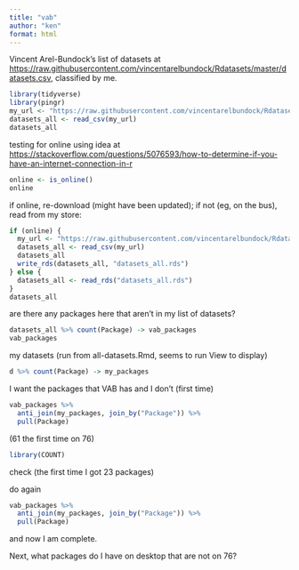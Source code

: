 ```yaml
---
title: "vab"
author: "ken"
format: html
---
```


Vincent Arel-Bundock's list of datasets at <https://raw.githubusercontent.com/vincentarelbundock/Rdatasets/master/datasets.csv>, classified by me.


```r
library(tidyverse)
library(pingr)
my_url <- "https://raw.githubusercontent.com/vincentarelbundock/Rdatasets/master/datasets.csv"
datasets_all <- read_csv(my_url)
datasets_all
```

testing for online using idea at <https://stackoverflow.com/questions/5076593/how-to-determine-if-you-have-an-internet-connection-in-r>

```r
online <- is_online()
online
```

if online, re-download (might have been updated); if not (eg, on the bus), read from my store:

```r
if (online) {
  my_url <- "https://raw.githubusercontent.com/vincentarelbundock/Rdatasets/master/datasets.csv"
  datasets_all <- read_csv(my_url)
  datasets_all
  write_rds(datasets_all, "datasets_all.rds")
} else {
  datasets_all <- read_rds("datasets_all.rds")
}
datasets_all
```

are there any packages here that aren't in my list of datasets?

```r
datasets_all %>% count(Package) -> vab_packages
vab_packages
```

my datasets (run from all-datasets.Rmd, seems to run View to display)

```r
d %>% count(Package) -> my_packages
```

I want the packages that VAB has and I don't (first time)

```r
vab_packages %>% 
  anti_join(my_packages, join_by("Package")) %>% 
  pull(Package)
```

(61 the first time on 76)

```r
library(COUNT)
```

check (the first time I got 23 packages)

do again

```r
vab_packages %>% 
  anti_join(my_packages, join_by("Package")) %>% 
  pull(Package)

```

and now I am complete.

Next, what packages do I have on desktop that are not on 76?


